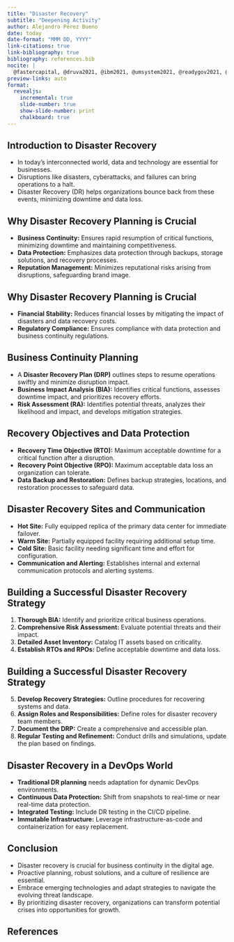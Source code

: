 ```yaml
---
title: "Disaster Recovery"
subtitle: "Deepening Activity"
author: Alejandro Pérez Bueno
date: today
date-format: "MMM DD, YYYY"
link-citations: true
link-bibliography: true
bibliography: references.bib
nocite: |
  @fastercapital, @druva2021, @ibm2021, @umsystem2021, @readygov2021, @atlassian2021
preview-links: auto
format:
  revealjs:
    incremental: true
    slide-number: true
    show-slide-number: print
    chalkboard: true
---
```


## Introduction to Disaster Recovery

::: {.fade-in .incremental}
* In today's interconnected world, data and technology are essential for businesses.
* Disruptions like disasters, cyberattacks, and failures can bring operations to a halt.
* Disaster Recovery (DR) helps organizations bounce back from these events, minimizing downtime and data loss.
:::

## Why Disaster Recovery Planning is Crucial

::: {.fade-in .incremental}
* **Business Continuity:** Ensures rapid resumption of critical functions, minimizing downtime and maintaining competitiveness.
* **Data Protection:** Emphasizes data protection through backups, storage solutions, and recovery processes.
* **Reputation Management:** Minimizes reputational risks arising from disruptions, safeguarding brand image.
:::

## Why Disaster Recovery Planning is Crucial

::: {.fade-in .incremental}
* **Financial Stability:** Reduces financial losses by mitigating the impact of disasters and data recovery costs.
* **Regulatory Compliance:** Ensures compliance with data protection and business continuity regulations.
:::

## Business Continuity Planning

::: {.fade-in .incremental}
* A **Disaster Recovery Plan (DRP)** outlines steps to resume operations swiftly and minimize disruption impact.
* **Business Impact Analysis (BIA):** Identifies critical functions, assesses downtime impact, and prioritizes recovery efforts.
* **Risk Assessment (RA):** Identifies potential threats, analyzes their likelihood and impact, and develops mitigation strategies.
:::

## Recovery Objectives and Data Protection

::: {.fade-in .incremental}
* **Recovery Time Objective (RTO):** Maximum acceptable downtime for a critical function after a disruption.
* **Recovery Point Objective (RPO):** Maximum acceptable data loss an organization can tolerate.
* **Data Backup and Restoration:** Defines backup strategies, locations, and restoration processes to safeguard data.
:::

## Disaster Recovery Sites and Communication

::: {.fade-in .incremental}
* **Hot Site:** Fully equipped replica of the primary data center for immediate failover.
* **Warm Site:** Partially equipped facility requiring additional setup time.
* **Cold Site:** Basic facility needing significant time and effort for configuration.
* **Communication and Alerting:** Establishes internal and external communication protocols and alerting systems.
:::

## Building a Successful Disaster Recovery Strategy

::: {.fade-in .incremental}
1. **Thorough BIA:** Identify and prioritize critical business operations.
2. **Comprehensive Risk Assessment:** Evaluate potential threats and their impact.
3. **Detailed Asset Inventory:** Catalog IT assets based on criticality.
4. **Establish RTOs and RPOs:** Define acceptable downtime and data loss.
:::

## Building a Successful Disaster Recovery Strategy

::: {.fade-in .incremental}
5. **Develop Recovery Strategies:** Outline procedures for recovering systems and data.
6. **Assign Roles and Responsibilities:** Define roles for disaster recovery team members.
7. **Document the DRP:** Create a comprehensive and accessible plan.
8. **Regular Testing and Refinement:** Conduct drills and simulations, update the plan based on findings.
:::

## Disaster Recovery in a DevOps World

::: {.fade-in .incremental}
* **Traditional DR planning** needs adaptation for dynamic DevOps environments.
* **Continuous Data Protection:** Shift from snapshots to real-time or near real-time data protection.
* **Integrated Testing:** Include DR testing in the CI/CD pipeline.
* **Immutable Infrastructure:** Leverage infrastructure-as-code and containerization for easy replacement.
:::

## Conclusion

::: {.fade-in .incremental}
* Disaster recovery is crucial for business continuity in the digital age.
* Proactive planning, robust solutions, and a culture of resilience are essential.
* Embrace emerging technologies and adapt strategies to navigate the evolving threat landscape.
* By prioritizing disaster recovery, organizations can transform potential crises into opportunities for growth.
:::

## References

::: {#refs}
:::
